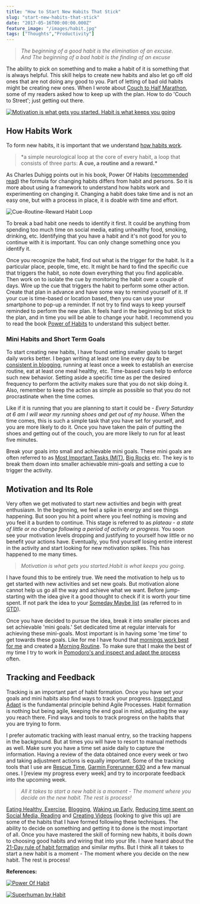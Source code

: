 ```yaml
---
title: "How to Start New Habits That Stick"
slug: "start-new-habits-that-stick"
date: "2017-05-16T00:00:00.000Z"
feature_image: "/images/habit.jpg"
tags: ["Thoughts","Productivity"]
---
```


> _The beginning of a good habit is the elimination of an excuse._  
> _And The beginning of a bad habit is the finding of an excuse_

The ability to pick on something and to make a habit of it is something that is always helpful. This skill helps to create new habits and also let go off old ones that are not doing any good to you. Part of letting of bad old habits might be creating new ones. When I wrote about [Couch to Half Marathon](/posts/three-months-to-a-half-marathon/), some of my readers asked how to keep up with the plan. How to do 'Couch to Street'; just getting out there.

[![Motivation is what gets you started. Habit is what keeps you going](/images/habit.jpg)](https://quotefancy.com/quote/20375/Jim-Rohn-Motivation-is-what-gets-you-started-Habit-is-what-keeps-you-going)

How Habits Work
---------------

To form new habits, it is important that we understand [how habits work](http://charlesduhigg.com/how-habits-work/).

> \*a simple neurological loop at the core of every habit, a loop that consists of three parts: **A cue, a routine and a reward.\***

As Charles Duhigg points out in his book, Power Of Habits ([recommended read](http://amzn.to/2gOYluc)) the formula for changing habits differs from habit and persons. So it is more about using a framework to understand how habits work and experimenting on changing it. Changing a habit does take time and is not an easy one, but with a process in place, it is doable with time and effort.

![Cue-Routine-Reward Habit Loop](/images/habit_loop.jpg)

To break a bad habit one needs to identify it first. It could be anything from spending too much time on social media, eating unhealthy food, smoking, drinking, etc. Identifying that you have a habit and it's not good for you to continue with it is important. You can only change something once you identify it.

Once you recognize the habit, find out what is the trigger for the habit. Is it a particular place, people, time, etc. It might be hard to find the specific cue that triggers the habit, so note down everything that you find applicable. Then work on to isolate the cue by monitoring the habit over a couple of days. Wire up the cue that triggers the habit to perform some other action. Create that plan in advance and have some way to remind yourself of it. If your cue is time-based or location based, then you can use your smartphone to pop-up a reminder. If not try to find ways to keep yourself reminded to perform the new plan. It feels hard in the beginning but stick to the plan, and in time you will be able to change your habit. I recommend you to read the book [Power of Habits](http://amzn.to/2gOYluc) to understand this subject better.

### Mini Habits and Short Term Goals

To start creating new habits, I have found setting smaller goals to target daily works better. I began writing at least one line every day to be [consistent in blogging](/posts/maintaining-a-blogging-schedule/), running at least once a week to establish an exercise routine, eat at least one meal healthy, etc. Time-based cues help to enforce such new behavior. Setting aside a specific time as per the desired frequency to perform the activity makes sure that you do not skip doing it. Also, remember to keep the action as simple as possible so that you do not procrastinate when the time comes.

Like if it is running that you are planning to start it could be - _Every Saturday at 6 am I will wear my running shoes and get out of my house_. When the time comes, this is such a simple task that you have set for yourself, and you are more likely to do it. Once you have taken the pain of putting the shoes and getting out of the couch, you are more likely to run for at least five minutes.

Break your goals into small and achievable mini goals. These mini goals are often referred to as [Most Important Tasks (MIT)](/posts/morning-routine/), [Big Rocks](/posts/experimenting-with-pomodoro-technique/) etc. The key is to break them down into smaller achievable mini-goals and setting a cue to trigger the activity.

Motivation and Its Role
-----------------------

Very often we get motivated to start new activities and begin with great enthusiasm. In the beginning, we feel a spike in energy and see things happening. But soon you hit a point where you feel nothing is moving and you feel it a burden to continue. This stage is referred to as _plateau - a state of little or no change following a period of activity or progress._ You soon see your motivation levels dropping and justifying to yourself how little or no benefit your actions have. Eventually, you find yourself losing entire interest in the activity and start looking for new motivation spikes. This has happened to me many times.

> _Motivation is what gets you started.Habit is what keeps you going._

I have found this to be entirely true. We need the motivation to help us to get started with new activities and set new goals. But motivation alone cannot help us go all the way and achieve what we want. Before jump-starting with the idea give it a good thought to check if it is worth your time spent. If not park the idea to your [Someday Maybe list](http://gettingthingsdone.com/2010/10/what-goes-on-a-someday-maybe-list/) (as referred to in [GTD](http://amzn.to/2gsJaed)).

Once you have decided to pursue the idea, break it into smaller pieces and set achievable 'mini goals.' Set dedicated time at regular intervals for achieving these mini-goals. Most important is in having some 'me time' to get towards these goals. Like for me I have found that [mornings work best for me](/posts/waking-up-early-is-all-about-waking-up-to-an-alarm/) and created a [Morning Routine](/posts/morning-routine/). To make sure that I make the best of my time I try to work in [Pomodoro's and inspect and adapt the process](/posts/experimenting-with-pomodoro-technique/) often.

Tracking and Feedback
---------------------

Tracking is an important part of habit formation. Once you have set your goals and mini habits also find ways to track your progress. [Inspect and Adapt](/posts/psm-learnings/) is the fundamental principle behind Agile Processes. Habit formation is nothing but being agile, keeping the end goal in mind, adjusting the way you reach there. Find ways and tools to track progress on the habits that you are trying to form.

I prefer automatic tracking with least manual entry, so the tracking happens in the background. But at times you will have to resort to manual methods as well. Make sure you have a time set aside daily to capture the information. Having a review of the data obtained once every week or two and taking adjustment actions is equally important. Some of the tracking tools that I use are [Rescue Time](/posts/rescue-time-track-your-time/), [Garmin Forerunner 630](/posts/three-months-to-a-half-marathon/) and a few manual ones. I \[review my progress every week\] and try to incorporate feedback into the upcoming week.

> _All it takes to start a new habit is a moment - The moment where you decide on the new habit. The rest is process!_

[Eating Healthy, Exercise](/posts/how-i-lost-13-kilos-in-one-and-half-months/), [Blogging](/posts/maintaining-a-blogging-schedule/), [Waking up Early](/posts/waking-up-early-is-all-about-waking-up-to-an-alarm/), [Reducing time spent on Social Media, Reading](/posts/experimenting-with-pomodoro-technique/) and [Creating Videos](/posts/recording-my-first-screencast/) (looking to give this up) are some of the habits that I have formed following these techniques. The ability to decide on something and getting it to done is the most important of all. Once you have mastered the skill of forming new habits, it boils down to choosing good habits and wiring that into your life. I have heard about the [21-Day rule of habit formation](https://www.forbes.com/sites/jasonselk/2013/04/15/habit-formation-the-21-day-myth/) and similar myths. But I think all it takes to start a new habit is a moment - The moment where you decide on the new habit. The rest is process!

**References:**

[![Power Of Habit](/images/books_powerofhabit.jpg)](http://amzn.to/2gOYluc)

[![Superhuman by Habit](/images/books_superhumanbyhabit.jpg)](http://amzn.to/2hmeokB)